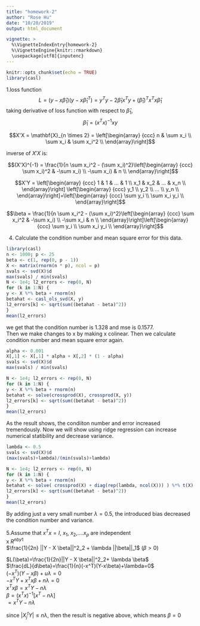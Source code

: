 ```yaml
---
title: "homework-2"
author: "Rose Hu"
date: "10/20/2019"
output: html_document

vignette: >
  %\VignetteIndexEntry{homework-2}
  %\VignetteEngine{knitr::rmarkdown}
  \usepackage[utf8]{inputenc}
---
```


```r
knitr::opts_chunk$set(echo = TRUE)
library(casl)
```

1.loss function
$$L= (y-x\hat{\beta}_1)(y-x\hat{\beta}_1^T)
= y^Ty-2\hat{\beta}_1x^Ty+(\hat{\beta}_1)^Tx^Tx\hat{\beta}_1 $$
taking derivative of loss function with respect to $\hat{\beta}_1$,   
$$\hat{\beta}_1= (x^Tx)^{-1}xy$$  

$$X'X = \mathbf{X}_{n \times 2} = \left[\begin{array}
{ccc}
n & \sum x_i \\
\sum x_i & \sum x_i^2  \\
\end{array}\right]$$

 

 inverse of $X'X$ is:

$$(X'X)^{-1} = \frac{1}{n \sum x_i^2 - (\sum x_i)^2}\left[\begin{array}
{ccc}
\sum x_i)^2 & -\sum x_i) \\
-\sum x_i) & n  \\
\end{array}\right]$$

$$X'Y = \left[\begin{array}
{ccc}
1 & 1 & ... & 1 \\
x_1 & x_2 & ... & x_n  \\
\end{array}\right] \left[\begin{array}
{ccc}
y_1 \\
y_2 \\
... \\
y_n \\
\end{array}\right]=\left[\begin{array}
{ccc}
\sum y_i \\
\sum x_i y_i  \\
\end{array}\right]$$



$$\beta = \frac{1}{n \sum x_i^2 - (\sum x_i)^2}\left[\begin{array}
{ccc}
\sum x_i^2 & -\sum x_i) \\
-\sum x_i & n  \\
\end{array}\right]\left[\begin{array}
{ccc}
\sum y_i \\
\sum x_i y_i  \\
\end{array}\right]$$





4. Calculate the condition number and mean square error for this data.
```r
library(casl)
n <- 1000; p <- 25
beta <- c(1, rep(0, p - 1))
X <- matrix(rnorm(n * p), ncol = p)
svals <- svd(X)$d
max(svals) / min(svals)
N <- 1e4; l2_errors <- rep(0, N)
for (k in 1:N) {
y <- X %*% beta + rnorm(n)
betahat <- casl_ols_svd(X, y)
l2_errors[k] <- sqrt(sum((betahat - beta)^2))
}
mean(l2_errors)
```
we get that the condition number is 1.328 and mse is 0.1577.   
Then we make changes to x by making x colinear. Then we calculate condition number and mean square error again. 

```r
alpha <- 0.001
X[,1] <- X[,1] * alpha + X[,2] * (1 - alpha)
svals <- svd(X)$d
max(svals) / min(svals)

N <- 1e4; l2_errors <- rep(0, N)
for (k in 1:N) {
y <- X %*% beta + rnorm(n)
betahat <- solve(crossprod(X), crossprod(X, y))
l2_errors[k] <- sqrt(sum((betahat - beta)^2))
}
mean(l2_errors)
```
As the result shows, the condiiton number and error increased tremendously. 
Now we will show using ridge regression can increase numerical statibility and decrease variance. 
```r
lambda <- 0.5
svals <- svd(X)$d
(max(svals)+lambda)/(min(svals)+lambda)

N <- 1e4; l2_errors <- rep(0, N)
for (k in 1:N) {
y <- X %*% beta + rnorm(n)
betahat <- solve( crossprod(X) + diag(rep(lambda, ncol(X))) ) %*% t(X) %*% y
l2_errors[k] <- sqrt(sum((betahat - beta)^2))
}
mean(l2_errors)

```
By adding just a very small number $\lambda=0.5$, the introduced bias decreased the condition number and variance.  



5.Assume that $x^Tx =I$, $x_1$, $x_2$,....$x_p$ are independent  
x \subset $R^{nby1}$  
$\frac{1}{2n} ||Y - X \beta||^2_2 + \lambda ||\beta||_1$  ($\beta>0$)

$L(\beta)=\frac{1}{2n}||Y - X \beta||^2_2+ \lambda \beta$  
$\frac{dL}{d\beta}=\frac{1}{n}(-x^T)(Y-x\beta)+\lambda=0$  
$(-x^T)(Y-x\beta)+u\lambda=0$  
$-x^TY+x^Tx\beta+n\lambda=0$  
$x^Tx\beta=x^TY-n\lambda$  
$\beta = (x^Tx)^{-1}[x^T-n\lambda]$  
$=x^TY-n\lambda$

since $|X^t_j Y| \le n \lambda$, then the result is negative above, which means $\beta=0$
